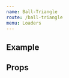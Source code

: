 ```yaml
---
name: Ball-Triangle
route: /ball-triangle
menu: Loaders
---
```



## Example

<Playground>
  <BallTriangle
    heigth="100"
    width="100"
    color='grey'
    arialLabel='loading-indicator'
  />
</Playground>

## Props
<Props of={BallTriangle} />



